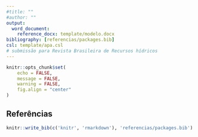 ```yaml
---
#title: ""
#author: ""
output: 
  word_document:
    reference_docx: template/modelo.docx
bibliography: [referencias/packages.bib]
csl: template/apa.csl
# submissão para Revista Brasileira de Recursos hídricos
---
```


```r
knitr::opts_chunk$set(
	echo = FALSE,
	message = FALSE,
	warning = FALSE,
	fig.align = "center"
)
```




## Referências

```r
knitr::write_bib(c('knitr', 'rmarkdown'), 'referencias/packages.bib')
```

<!-- This '<div id="refs"></div>' needs to 
be here if you have appendix pages 
otherwise you can remove it.-->
<div id="refs"></div> 

